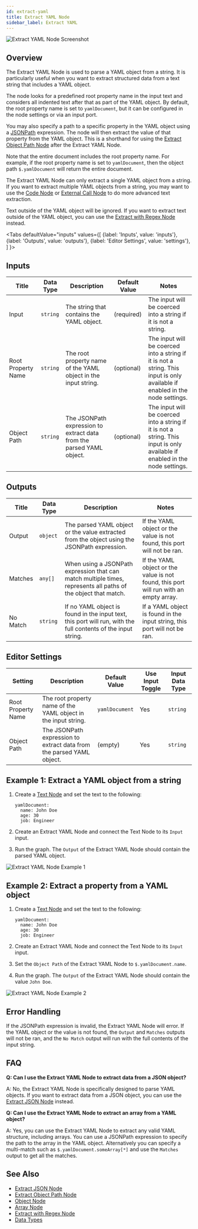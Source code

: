 ```yaml
---
id: extract-yaml
title: Extract YAML Node
sidebar_label: Extract YAML
---
```



![Extract YAML Node Screenshot](./assets/extract-yaml-node.png)

## Overview

The Extract YAML Node is used to parse a YAML object from a string. It is particularly useful when you want to extract structured data from a text string that includes a YAML object.

The node looks for a predefined root property name in the input text and considers all indented text after that as part of the YAML object. By default, the root property name is set to `yamlDocument`, but it can be configured in the node settings or via an input port.

You may also specify a path to a specific property in the YAML object using a [JSONPath](https://goessner.net/articles/JsonPath/) expression. The node will then extract the value of that property from the YAML object. This is a shorthand for using the [Extract Object Path Node](./extract-object-path.mdx) after the Extract YAML Node.

Note that the entire document includes the root property name. For example, if the root property name is set to `yamlDocument`, then the object path `$.yamlDocument` will return the entire document.

The Extract YAML Node can only extract a single YAML object from a string. If you want to extract multiple YAML objects from a string, you may want to use the [Code Node](./code.mdx) or [External Call Node](./external-call.mdx) to do more advanced text extraction.

Text outside of the YAML object will be ignored. If you want to extract text outside of the YAML object, you can use the [Extract with Regex Node](./extract-with-regex.mdx) instead.

<Tabs
  defaultValue="inputs"
  values={[
    {label: 'Inputs', value: 'inputs'},
    {label: 'Outputs', value: 'outputs'},
    {label: 'Editor Settings', value: 'settings'},
  ]
}>

<TabItem value="inputs">

## Inputs

| Title              | Data Type | Description                                                          | Default Value | Notes                                                                                                                        |
| ------------------ | --------- | -------------------------------------------------------------------- | ------------- | ---------------------------------------------------------------------------------------------------------------------------- |
| Input              | `string`  | The string that contains the YAML object.                            | (required)    | The input will be coerced into a string if it is not a string.                                                               |
| Root Property Name | `string`  | The root property name of the YAML object in the input string.       | (optional)    | The input will be coerced into a string if it is not a string. This input is only available if enabled in the node settings. |
| Object Path        | `string`  | The JSONPath expression to extract data from the parsed YAML object. | (optional)    | The input will be coerced into a string if it is not a string. This input is only available if enabled in the node settings. |

</TabItem>

<TabItem value="outputs">

## Outputs

| Title    | Data Type | Description                                                                                                    | Notes                                                                                 |
| -------- | --------- | -------------------------------------------------------------------------------------------------------------- | ------------------------------------------------------------------------------------- |
| Output   | `object`  | The parsed YAML object or the value extracted from the object using the JSONPath expression.                   | If the YAML object or the value is not found, this port will not be ran.              |
| Matches  | `any[]`   | When using a JSONPath expression that can match multiple times, represents all paths of the object that match. | If the YAML object or the value is not found, this port will run with an empty array. |
| No Match | `string`  | If no YAML object is found in the input text, this port will run, with the full contents of the input string.  | If a YAML object is found in the input string, this port will not be ran.             |

</TabItem>

<TabItem value="settings">

## Editor Settings

| Setting            | Description                                                          | Default Value  | Use Input Toggle | Input Data Type |
| ------------------ | -------------------------------------------------------------------- | -------------- | ---------------- | --------------- |
| Root Property Name | The root property name of the YAML object in the input string.       | `yamlDocument` | Yes              | `string`        |
| Object Path        | The JSONPath expression to extract data from the parsed YAML object. | (empty)        | Yes              | `string`        |

</TabItem>

</Tabs>

## Example 1: Extract a YAML object from a string

1. Create a [Text Node](./text.mdx) and set the text to the following:

   ```
   yamlDocument:
     name: John Doe
     age: 30
     job: Engineer
   ```

2. Create an Extract YAML Node and connect the Text Node to its `Input` input.
3. Run the graph. The `Output` of the Extract YAML Node should contain the parsed YAML object.

![Extract YAML Node Example 1](./assets/extract-yaml-node-example-01.png)

## Example 2: Extract a property from a YAML object

1. Create a [Text Node](./text.mdx) and set the text to the following:

   ```
   yamlDocument:
     name: John Doe
     age: 30
     job: Engineer
   ```

2. Create an Extract YAML Node and connect the Text Node to its `Input` input.
3. Set the `Object Path` of the Extract YAML Node to `$.yamlDocument.name`.
4. Run the graph. The `Output` of the Extract YAML Node should contain the value `John Doe`.

![Extract YAML Node Example 2](./assets/extract-yaml-node-example-02.png)

## Error Handling

If the JSONPath expression is invalid, the Extract YAML Node will error. If the YAML object or the value is not found, the `Output` and `Matches` outputs will not be ran, and the `No Match` output will run with the full contents of the input string.

## FAQ

**Q: Can I use the Extract YAML Node to extract data from a JSON object?**

A: No, the Extract YAML Node is specifically designed to parse YAML objects. If you want to extract data from a JSON object, you can use the [Extract JSON Node](./extract-json.mdx) instead.

**Q: Can I use the Extract YAML Node to extract an array from a YAML object?**

A: Yes, you can use the Extract YAML Node to extract any valid YAML structure, including arrays. You can use a JSONPath expression to specify the path to the array in the YAML object. Alternatively you can specify a multi-match such as `$.yamlDocument.someArray[*]` and use the `Matches` output to get all the matches.

## See Also

- [Extract JSON Node](./extract-json.mdx)
- [Extract Object Path Node](./extract-object-path.mdx)
- [Object Node](./object.mdx)
- [Array Node](./array.mdx)
- [Extract with Regex Node](./extract-with-regex.mdx)
- [Data Types](../user-guide/data-types.md)
